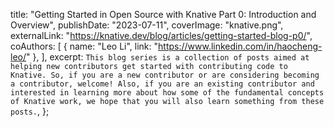   title:
    "Getting Started in Open Source with Knative Part 0: Introduction and Overview",
  publishDate: "2023-07-11",
  coverImage: "knative.png",
  externalLink: "https://knative.dev/blog/articles/getting-started-blog-p0/",
  coAuthors: [
    { name: "Leo Li", link: "https://www.linkedin.com/in/haocheng-leo/" },
  ],
  excerpt: `This blog series is a collection of posts aimed at helping new contributors get started with contributing code to
Knative. So, if you are a new contributor or are considering becoming a contributor, welcome! Also, if you are an
existing contributor and interested in learning more about how some of the fundamental concepts of Knative work, we
hope that you will also learn something from these posts.`,
};
